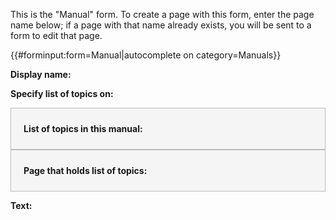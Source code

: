 <noinclude>
This is the "Manual" form.
To create a page with this form, enter the page name below;
if a page with that name already exists, you will be sent to a form to edit that page.

{{#forminput:form=Manual|autocomplete on category=Manuals}}

</noinclude><includeonly>
<div id="wikiPreview" style="display: none; padding-bottom: 25px; margin-bottom: 25px; border-bottom: 1px solid #AAAAAA;"></div>
{{{for template|Manual}}}
'''Display name:'''
{{{field|Display name}}}

'''Specify list of topics on:'''
{{{field|Use topics list page|input type=dropdown|values=this page,another page|mandatory|default=this page|show on select=this page=>list-of-topics;another page=>topics-page}}}

<div id="list-of-topics" style="border: 1px solid #bbb; background-color: #f5f5f5; padding: 10px 20px;">
'''List of topics in this manual:'''
{{{field|Topics list|input type=mintydocs toc}}}
</div><div id="topics-page" style="border: 1px solid #bbb; background-color: #f5f5f5; padding: 10px 20px;">
'''Page that holds list of topics:'''
{{{field|Topics list page}}}
</div>

{{{field|Pagination|label='''Enable pagination for this manual'''}}}

{{{field|Inherit|label='''Inherit this manual's text from the corresponding manual in a previous product version'''}}}
{{{end template}}}


'''Text:'''
{{{standard input|free text|rows=10|editor=visualeditor}}}

</includeonly>
